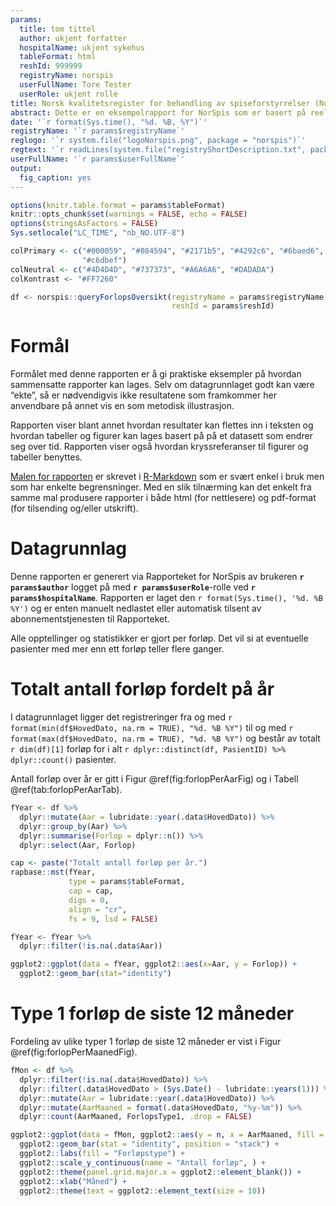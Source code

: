 ```yaml
---
params:
  title: tom tittel
  author: ukjent forfatter
  hospitalName: ukjent sykehus
  tableFormat: html
  reshId: 999999
  registryName: norspis
  userFullName: Tore Tester
  userRole: ukjent rolle
title: Norsk kvalitetsregister for behandling av spiseforstyrrelser (NorSpis)
abstract: Dette er en eksempelrapport for NorSpis som er basert på reelle data men som antagelig ikke er nyttig for noe. Formålet er å gi praktiske eksempler på hvordan slike rapporter kan etableres
date: '`r format(Sys.time(), "%d. %B, %Y")`'
registryName: '`r params$registryName`'
reglogo: '`r system.file("logoNorspis.png", package = "norspis")`'
regtext: '`r readLines(system.file("registryShortDescription.txt", package = "norspis"))`'
userFullName: '`r params$userFullName`'
output:
  fig_caption: yes
---
```





```r
options(knitr.table.format = params$tableFormat)
knitr::opts_chunk$set(warnings = FALSE, echo = FALSE)
options(stringsAsFactors = FALSE)
Sys.setlocale("LC_TIME", "nb_NO.UTF-8")
```




```r
colPrimary <- c("#000059", "#084594", "#2171b5", "#4292c6", "#6baed6",
                "#c6dbef")
colNeutral <- c("#4D4D4D", "#737373", "#A6A6A6", "#DADADA")
colKontrast <- "#FF7260"
```

```r
df <- norspis::queryForlopsOversikt(registryName = params$registryName,
                                    reshId = params$reshId)
```


# Formål
Formålet med denne rapporten er å gi praktiske eksempler på hvordan sammensatte
rapporter kan lages. Selv om datagrunnlaget godt kan være "ekte", så er
nødvendigvis ikke resultatene som framkommer her anvendbare på annet vis en som
metodisk illustrasjon.

Rapporten viser blant annet hvordan resultater kan flettes inn i teksten og
hvordan tabeller og figurer kan lages basert på på et datasett som endrer seg
over tid. Rapporten viser også hvordan kryssreferanser til figurer og tabeller
benyttes.

[Malen for rapporten](https://github.com/Rapporteket/norspis/blob/main/inst/eksSamlerapport.Rmd)
er skrevet i [R-Markdown](https://rmarkdown.rstudio.com/) som er svært enkel i
bruk men som har enkelte begrensninger. Med en slik tilnærming kan det enkelt
fra samme mal produsere rapporter i både html (for nettlesere) og pdf-format
(for tilsending og/eller utskrift).

# Datagrunnlag
Denne rapporten er generert via Rapporteket for NorSpis av brukeren
__`r params$author`__ logget på med  __`r params$userRole`__-rolle ved
__`r params$hospitalName`__. Rapporten er laget den
`r format(Sys.time(), '%d. %B %Y')` og er enten manuelt nedlastet eller
automatisk tilsent av abonnementstjenesten til Rapporteket.

Alle opptellinger og statistikker er gjort per forløp. Det vil si at eventuelle
pasienter med mer enn ett forløp teller flere ganger.


# Totalt antall forløp fordelt på år
I datagrunnlaget ligger det registreringer fra og med
`r format(min(df$HovedDato, na.rm = TRUE), "%d. %B %Y")` til og med
`r format(max(df$HovedDato, na.rm = TRUE), "%d. %B %Y")` og består av totalt
`r dim(df)[1]` forløp for i alt
`r dplyr::distinct(df, PasientID) %>% dplyr::count()` pasienter.

Antall forløp over år er gitt i Figur \@ref(fig:forlopPerAarFig) og i Tabell \@ref(tab:forlopPerAarTab).

```r
fYear <- df %>%
  dplyr::mutate(Aar = lubridate::year(.data$HovedDato)) %>%
  dplyr::group_by(Aar) %>%
  dplyr::summarise(Forlop = dplyr::n()) %>%
  dplyr::select(Aar, Forlop)
```

```r
cap <- paste("Totalt antall forløp per år.")
rapbase::mst(fYear,
             type = params$tableFormat,
             cap = cap,
             digs = 0,
             align = "cr",
             fs = 9, lsd = FALSE)
```

```r
fYear <- fYear %>% 
  dplyr::filter(!is.na(.data$Aar))

ggplot2::ggplot(data = fYear, ggplot2::aes(x=Aar, y = Forlop)) +
  ggplot2::geom_bar(stat="identity")
```

# Type 1 forløp de siste 12 måneder
Fordeling av ulike typer 1 forløp de siste 12 måneder er vist i Figur \@ref(fig:forlopPerMaanedFig).
``` r
fMon <- df %>% 
  dplyr::filter(!is.na(.data$HovedDato)) %>%
  dplyr::filter(.data$HovedDato > (Sys.Date() - lubridate::years(1))) %>% 
  dplyr::mutate(Aar = lubridate::year(.data$HovedDato)) %>%
  dplyr::mutate(AarMaaned = format(.data$HovedDato, "%y-%m")) %>%
  dplyr::count(AarMaaned, ForlopsType1, .drop = FALSE)
```

```r

ggplot2::ggplot(data = fMon, ggplot2::aes(y = n, x = AarMaaned, fill = ForlopsType1)) +
  ggplot2::geom_bar(stat = "identity", position = "stack") +
  ggplot2::labs(fill = "Forløpstype") +
  ggplot2::scale_y_continuous(name = "Antall forløp", ) +
  ggplot2::theme(panel.grid.major.x = ggplot2::element_blank()) +
  ggplot2::xlab("Måned") +
  ggplot2::theme(text = ggplot2::element_text(size = 10))
```
